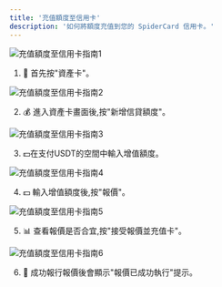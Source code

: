 ```yaml
---
title: '充值額度至信用卡'
description: '如何將額度充值到您的 SpiderCard 信用卡。'
---
```


![充值額度至信用卡指南1](https://milways.gitbook.io/~gitbook/image?url=https%3A%2F%2F576526375-files.gitbook.io%2F%7E%2Ffiles%2Fv0%2Fb%2Fgitbook-x-prod.appspot.com%2Fo%2Fspaces%252FWk98YWM2MHtAzSHwvK6L%252Fuploads%252FBwAXAPAGTy0AMeae5vhE%252F67.png%3Falt%3Dmedia%26token%3D223dbf98-237e-4882-845f-9b7d2b06f48c&width=768&dpr=4&quality=100&sign=ea987602&sv=2)

1.  💼 首先按"資產卡"。

![充值額度至信用卡指南2](https://milways.gitbook.io/~gitbook/image?url=https%3A%2F%2F576526375-files.gitbook.io%2F%7E%2Ffiles%2Fv0%2Fb%2Fgitbook-x-prod.appspot.com%2Fo%2Fspaces%252FWk98YWM2MHtAzSHwvK6L%252Fuploads%252FleHfsYSRKPJqQyUZLdME%252F68.png%3Falt%3Dmedia%26token%3D0d7cdf75-c12e-4aa8-b09d-a987d8dc3464&width=768&dpr=4&quality=100&sign=41753529&sv=2)

2.  💰 進入資產卡畫面後,按"新增信貸額度"。

![充值額度至信用卡指南3](https://milways.gitbook.io/~gitbook/image?url=https%3A%2F%2F576526375-files.gitbook.io%2F%7E%2Ffiles%2Fv0%2Fb%2Fgitbook-x-prod.appspot.com%2Fo%2Fspaces%252FWk98YWM2MHtAzSHwvK6L%252Fuploads%252F2kfLtUwIfJzZBdeDiFqW%252F69.png%3Falt%3Dmedia%26token%3D398f2be7-31a7-4330-aeda-45b53ca0e3e4&width=768&dpr=4&quality=100&sign=627d9527&sv=2)

3.  💵在支付USDT的空間中輸入增值額度。

![充值額度至信用卡指南4](https://milways.gitbook.io/~gitbook/image?url=https%3A%2F%2F576526375-files.gitbook.io%2F%7E%2Ffiles%2Fv0%2Fb%2Fgitbook-x-prod.appspot.com%2Fo%2Fspaces%252FWk98YWM2MHtAzSHwvK6L%252Fuploads%252FgE32i4oQibfel83eFdFS%252F70.png%3Falt%3Dmedia%26token%3D6684f669-388e-4b94-8da4-77fbcc5e904b&width=768&dpr=4&quality=100&sign=bad835cf&sv=2)

4.  💵 輸入增值額度後,按"報價"。

![充值額度至信用卡指南5](https://milways.gitbook.io/~gitbook/image?url=https%3A%2F%2F576526375-files.gitbook.io%2F%7E%2Ffiles%2Fv0%2Fb%2Fgitbook-x-prod.appspot.com%2Fo%2Fspaces%252FWk98YWM2MHtAzSHwvK6L%252Fuploads%252F2PkBFwSnwr1ZrZg6mK9P%252F71.png%3Falt%3Dmedia%26token%3Dc8ebb2f1-4044-4ea4-82f2-a8fd6de2d350&width=768&dpr=4&quality=100&sign=c99f874d&sv=2)

5.  📊 查看報價是否合宜,按"接受報價並充值卡"。

![充值額度至信用卡指南6](https://milways.gitbook.io/~gitbook/image?url=https%3A%2F%2F576526375-files.gitbook.io%2F%7E%2Ffiles%2Fv0%2Fb%2Fgitbook-x-prod.appspot.com%2Fo%2Fspaces%252FWk98YWM2MHtAzSHwvK6L%252Fuploads%252FDwFCyeTyhAGD8SSnqLnt%252F72.png%3Falt%3Dmedia%26token%3D303a4842-2c75-43d3-9a9b-b59571cb7bd1&width=768&dpr=4&quality=100&sign=660c08fd&sv=2)

6.  🎉 成功報行報價後會顯示"報價已成功執行"提示。
